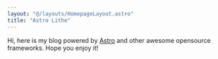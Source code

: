 ```yaml
---
layout: "@/layouts/HomepageLayout.astro"
title: "Astro Lithe"
---
```


Hi, here is my blog powered by [Astro](https://astro.build) and other awesome opensource frameworks. Hope you enjoy it!

